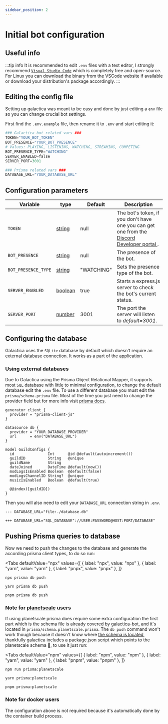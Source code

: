 ```yaml
---
sidebar_position: 2
---
```


# Initial bot configuration

## Useful info

:::tip info
It is recommended to edit `.env` files with a text editor, I strongly recommend [`Visual Studio Code`](https://code.visualstudio.com/) which is completely free and open-source. For Linux you can download the binary from the VSCode website if available or download your distribution's package accordingly.
:::

## Editing the config file

Setting up galactica was meant to be easy and done by just editing a `env` file so you can change crucial bot settings.

First find the `.env.example` file, then rename it to `.env` and start editing it:

```py title=".env"
### Galactica bot related vars ###
TOKEN="YOUR_BOT_TOKEN"
BOT_PRESENCE="YOUR_BOT_PRESENCE"
# Values: PLAYING, LISTENING, WATCHING, STREAMING, COMPETING
BOT_PRESENCE_TYPE="WATCHING"
SERVER_ENABLED=false
SERVER_PORT=3001

### Prisma related vars ###
DATABASE_URL="YOUR_DATABASE_URL"
```

## Configuration parameters

| Variable                 | type                                                                                       | Default    | Description                                                                                                                                 |
| ------------------------ | -------------------------------------------------------------------------------------------| ---------- | ------------------------------------------------------------------------------------------------------------------------------------------- |
| `TOKEN`                  | [string](https://www.typescriptlang.org/docs/handbook/2/everyday-types.html#literal-types) | null       | The bot's token, if you don't have one you can get one from the [ Discord Developer portal ](https://discord.com/developers/applications) . |
| `BOT_PRESENCE`           | [string](https://www.typescriptlang.org/docs/handbook/2/everyday-types.html#literal-types) | null       | The presence of the bot.                                                                                                                    |
| `BOT_PRESENCE_TYPE`      | [string](https://www.typescriptlang.org/docs/handbook/2/everyday-types.html#literal-types) | "WATCHING" | Sets the presence type of the bot.                                                                                                          |
| `SERVER_ENABLED`         | [boolean](https://www.typescriptlang.org/docs/handbook/2/everyday-types.html#literal-types)| true       | Starts a express.js server to check the bot's current status.                                                                               |
| `SERVER_PORT`            | [number](https://www.typescriptlang.org/docs/handbook/2/everyday-types.html#literal-types) | 3001       | The port the server will listen to _default=3001_.                                                                                            |

## Configuring the database

Galactica uses the `SQLite` database by default which doesn't require an external database connection. It works as a part of the application.

### Using external databases
Due to Galactica using the Prisma Object Relational Mapper, it supports most `SQL` database with little to minimal configuration,
to change the default database edit the `.env` file. To use a different database you must edit the `prisma/schema.prisma` file.
Most of the time you just need to change the provider field but for more info visit [prisma docs](https://www.prisma.io/docs/reference/api-reference/prisma-schema-reference#datasource).

```prisma
generator client {
  provider = "prisma-client-js"
}

datasource db {
  provider = "YOUR_DATABASE_PROVIDER"
  url      = env("DATABASE_URL")
}

model GuildConfigs {
  id               Int      @id @default(autoincrement())
  guildID          String   @unique
  guildName        String
  dateJoined       DateTime @default(now())
  modLogsIsEnabled Boolean  @default(false)
  modLogsChannelID String?  @unique
  musicIsEnabled   Boolean  @default(true)

  @@index([guildID])
}
```

Then you will also need to edit your `DATABASE_URL` connection string in `.env`.
```text title=".env"
--- DATABASE_URL="file:./database.db"

+++ DATABASE_URL="SQL_DATABASE"://USER:PASSWORD@HOST:PORT/DATABASE"
```

## Pushing Prisma queries to database


Now we need to push the changes to the database and generate the according prisma client types, to do so run:

<Tabs
  defaultValue="npx"
  values={[
    { label: "npx", value: "npx" },
    { label: "yarn", value: "yarn" },
    { label: "pnpx", value: "pnpx" },
  ]}
>
  <TabItem value="npx">

  ```shell
  npx prisma db push
  ```

  </TabItem>

  <TabItem value="yarn">

  ```shell
  yarn prisma db push
  ```

  </TabItem>

  <TabItem value="pnpx">

  ```shell
  pnpm prisma db push
  ```

  </TabItem>
</Tabs>

### Note for [planetscale](https://planetscale.com) users
If using planetscale prisma does require some extra configuration the first part which is the schema file is already covered
by galactica-bot, and it's located in `prisma/schema.planetscale.prisma`. The `db push` command won't work though because
it doesn't know where [the schema is located](https://www.prisma.io/docs/reference/api-reference/command-reference#arguments-4),
thankfully galactica includes a package.json script which points to the planetscale schema 🥳, to use it just run:

<Tabs
  defaultValue="npm"
  values={[
    { label: "npm", value: "npm" },
    { label: "yarn", value: "yarn" },
    { label: "pnpm", value: "pnpm" },
  ]}
>
  <TabItem value="npm">

  ```shell
  npm run prisma:planetscale
  ```

  </TabItem>

  <TabItem value="yarn">

  ```shell
  yarn prisma:planetscale
  ```

  </TabItem>

  <TabItem value="pnpm">

  ```shell
  pnpm prisma:planetscale
  ```

  </TabItem>
</Tabs>


### Note for docker users
The configuration above is not required because it's automatically done by the container build process.
